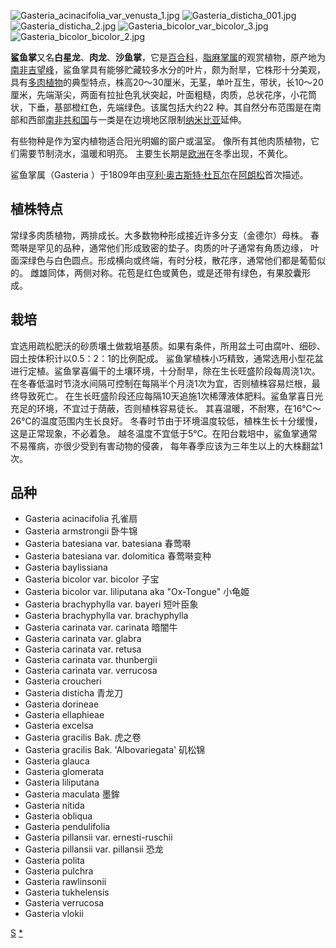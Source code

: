 {{unreferenced|time=2014-04-20T06:33:04+00:00}}
{{Automatic taxobox
| taxon = Gasteria
| authority = [[亨利·奥古斯特·杜瓦尔|Duval]]
| image = Gasteria_batesiana_2.jpg
| image_caption = [[春莺啭|春莺啭]]<br>''Gasteria batesiana''
}}

[[File:Gasteria_acinacifolia_var_venusta_1.jpg|thumb]]
[[File:Gasteria_disticha_001.jpg|thumb]]
[[File:Gasteria_disticha_2.jpg|thumb]]
[[File:Gasteria_bicolor_var_bicolor_3.jpg|thumb]]
[[File:Gasteria_bicolor_bicolor_2.jpg|thumb]]

'''鲨鱼掌'''又名'''白星龙'''、'''肉龙'''、'''沙鱼掌'''，它是[[百合科|百合科]]，[[脂麻掌属|脂麻掌属]]的观赏植物，原产地为[[南非|南非]][[吉望峰|吉望峰]]，鲨鱼掌具有能够贮藏较多水分的叶片，颇为耐旱，它株形十分美观，具有[[多肉植物|多肉植物]]的典型特点，株高20～30厘米，无茎，单叶互生，带状，长10～20厘米，先端渐尖，两面有拉扯色乳状突起，叶面粗糙，肉质，总状花序，小花筒状，下垂，基部橙红色，先端绿色。该属包括大约22 种。其自然分布范围是在南部和西部[[南非共和国|南非共和国]]与一类是在边境地区限制[[纳米比亚|纳米比亚]]延伸。

有些物种是作为室内植物适合阳光明媚的窗户或温室。 像所有其他肉质植物，它们需要节制浇水，温暖和明亮。 主要生长期是[[欧洲|欧洲]]在冬季出现，不黄化。

鲨鱼掌属（Gasteria ）于1809年由[[亨利·奥古斯特·杜瓦尔|亨利·奥古斯特·杜瓦尔]]在[[阿朗松|阿朗松]]首次描述。

== 植株特点 ==
常绿多肉质植物，两排成长。大多数物种形成接近许多分支​​（金德尔）母株。 
春莺啭是罕见的品种，通常他们形成致密的垫子。肉质的叶子通常有角质边缘，
叶面深绿色与白色圆点。形成横向或终端，有时分枝，散花序，通常他们都是葡萄似的。 
雌雄同体，两侧对称。花苞是红色或黄色，或是还带有绿色，有果胶囊形成。

== 栽培 ==
宜选用疏松肥沃的砂质壤土做栽培基质。如果有条件，所用盆土可由腐叶、细砂、园土按体积计以0.5：2：1的比例配成。
鲨鱼掌植株小巧精致，通常选用小型花盆进行定植。鲨鱼掌喜偏干的土壤环境，十分耐旱，除在生长旺盛阶段每周浇1次。
在冬春低温时节浇水间隔可控制在每隔半个月浇1次为宜，否则植株容易烂根，最终导致死亡。
在生长旺盛阶段还应每隔10天追施1次稀薄液体肥料。鲨鱼掌喜日光充足的环境，不宜过于荫蔽，否则植株容易徒长。
其喜温暖，不耐寒，在16℃～26℃的温度范围内生长良好。
冬春时节由于环境温度较低，植株生长十分缓慢，这是正常现象，不必着急。
越冬温度不宜低于5℃。在阳台栽培中，鲨鱼掌通常不易罹病，亦很少受到有害动物的侵袭，
每年春季应该为三年生以上的大株翻盆1次。 

== 品种 ==
*Gasteria acinacifolia 孔雀扇
*Gasteria armstrongii 卧牛锦
*Gasteria batesiana var. batesiana 春莺啭
*Gasteria batesiana var. dolomitica 春莺啭变种
*Gasteria baylissiana
*Gasteria bicolor var. bicolor  子宝
*Gasteria bicolor var. liliputana aka "Ox-Tongue" 小龟姬
*Gasteria brachyphylla var. bayeri 短叶臣象
*Gasteria brachyphylla var. brachyphylla
*Gasteria carinata var. carinata 暗闇牛
*Gasteria carinata var. glabra
*Gasteria carinata var. retusa
*Gasteria carinata var. thunbergii
*Gasteria carinata var. verrucosa
*Gasteria croucheri
*Gasteria disticha 青龙刀
*Gasteria dorineae
*Gasteria ellaphieae
*Gasteria excelsa
*Gasteria gracilis Bak. 虎之卷 
*Gasteria gracilis Bak. 'Albovariegata' 矶松锦
*Gasteria glauca
*Gasteria glomerata
*Gasteria liliputana
*Gasteria maculata 墨鉾
*Gasteria nitida
*Gasteria obliqua
*Gasteria pendulifolia
*Gasteria pillansii var. ernesti-ruschii
*Gasteria pillansii var. pillansii 恐龙
*Gasteria polita
*Gasteria pulchra
*Gasteria rawlinsonii
*Gasteria tukhelensis
*Gasteria verrucosa
*Gasteria vlokii
{{taxonbar}}
[[Category:阿福花亚科|S]]
[[Category:鲨鱼掌属|*]]